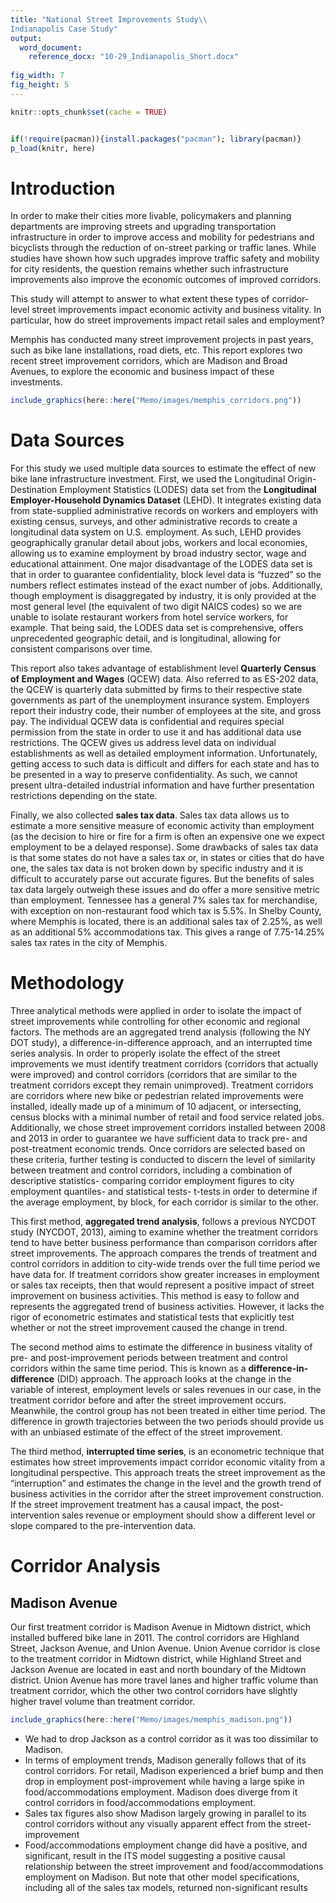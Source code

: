 ```yaml
---
title: "National Street Improvements Study\\ 
Indianapolis Case Study"
output:
  word_document: 
    reference_docx: "10-29_Indianapolis_Short.docx"
    
fig_width: 7
fig_height: 5
---
```

```r

knitr::opts_chunk$set(cache = TRUE)


if(!require(pacman)){install.packages("pacman"); library(pacman)}
p_load(knitr, here)

```

# Introduction

In order to make their cities more livable, policymakers and planning departments are improving streets and upgrading transportation infrastructure in order to improve access and mobility for pedestrians and bicyclists through the reduction of on-street parking or traffic lanes. While studies have shown how such upgrades improve traffic safety and mobility for city residents, the question remains whether such infrastructure improvements also improve the economic outcomes of improved corridors. 

This study will attempt to answer to what extent these types of corridor-level street improvements impact economic activity and business vitality. In particular, how do street improvements impact retail sales and employment? 

Memphis has conducted many street improvement projects in past years, such as bike lane installations, road diets, etc. This report explores two recent street improvement corridors, which are Madison and Broad Avenues, to explore the economic and business impact of these investments.

```r

include_graphics(here::here("Memo/images/memphis_corridors.png"))

```

# Data Sources

For this study we used multiple data sources to estimate the effect of new bike lane infrastructure investment. First, we used the Longitudinal Origin-Destination Employment Statistics (LODES) data set from the **Longitudinal Employer-Household Dynamics Dataset** (LEHD). It integrates existing data from state-supplied administrative records on workers and employers with existing census, surveys, and other administrative records to create a longitudinal data system on U.S. employment. As such, LEHD provides geographically granular detail about jobs, workers and local economies, allowing us to examine employment by broad industry sector, wage and educational attainment. One major disadvantage of the LODES data set is that in order to guarantee confidentiality, block level data is “fuzzed” so the numbers reflect estimates instead of the exact number of jobs. Additionally, though employment is disaggregated by industry, it is only provided at the most general level (the equivalent of two digit NAICS codes) so we are unable to isolate restaurant workers from hotel service workers, for example. That being said, the LODES data set is comprehensive, offers unprecedented geographic detail, and is longitudinal, allowing for consistent comparisons over time.

This report also takes advantage of establishment level **Quarterly Census of Employment and Wages** (QCEW) data. Also referred to as ES-202 data, the QCEW is quarterly data submitted by firms to their respective state governments as part of the unemployment insurance system. Employers report their industry code, their number of employees at the site, and gross pay. The individual QCEW data is confidential and requires special permission from the state in order to use it and has additional data use restrictions. The QCEW gives us address level data on individual establishments as well as detailed employment information. Unfortunately, getting access to such data is difficult and differs for each state and has to be presented in a way to preserve confidentiality. As such, we cannot present ultra-detailed industrial information and have further presentation restrictions depending on the state.

Finally, we also collected **sales tax data**. Sales tax data allows us to estimate a more sensitive measure of economic activity than employment (as the decision to hire or fire for a firm is often an expensive one we expect employment to be a delayed response). Some drawbacks of sales tax data is that some states do not have a sales tax or, in states or cities that do have one, the sales tax data is not broken down by specific industry and it is difficult to accurately parse out accurate figures. But the benefits of sales tax data largely outweigh these issues and do offer a more sensitive metric than employment. Tennessee has a general 7% sales tax for merchandise, with exception on non-restaurant food which tax is 5.5%. In Shelby County, where Memphis is located, there is an additional sales tax of 2.25%, as well as an additional 5% accommodations tax. This gives a range of 7.75-14.25% sales tax rates in the city of Memphis.

# Methodology

Three analytical methods were applied in order to isolate the impact of street improvements while controlling for other economic and regional factors. The methods are an aggregated trend analysis (following the NY DOT study), a difference-in-difference approach, and an interrupted time series analysis.
In order to properly isolate the effect of the street improvements we must identify treatment corridors (corridors that actually were improved) and control corridors (corridors that are similar to the treatment corridors except they remain unimproved). Treatment corridors are corridors where new bike or pedestrian related improvements were installed, ideally made up of a minimum of 10 adjacent, or intersecting, census blocks with a minimal number of retail and food service related jobs. Additionally, we chose street improvement corridors installed between 2008 and 2013 in order to guarantee we have sufficient data to track pre- and post-treatment economic trends. Once corridors are selected based on these criteria, further testing is conducted to discern the level of similarity between treatment and control corridors, including a combination of descriptive statistics- comparing corridor employment figures to city employment quantiles- and statistical tests- t-tests in order to determine if the average employment, by block, for each corridor is similar to the other.

This first method, **aggregated trend analysis**, follows a previous NYCDOT study (NYCDOT, 2013), aiming to examine whether the treatment corridors tend to have better business performance than comparison corridors after street improvements. The approach compares the trends of treatment and control corridors in addition to city-wide trends over the full time period we have data for. If treatment corridors show greater increases in employment or sales tax receipts, then that would represent a positive impact of street improvement on business activities. This method is easy to follow and represents the aggregated trend of business activities. However, it lacks the rigor of econometric estimates and statistical tests that explicitly test whether or not the street improvement caused the change in trend.

The second method aims to estimate the difference in business vitality of pre- and post-improvement periods between treatment and control corridors within the same time period. This is known as a **difference-in-difference** (DID) approach. The approach looks at the change in the variable of interest, employment levels or sales revenues in our case, in the treatment corridor before and after the street improvement occurs. Meanwhile, the control group has not been treated in either time period. The difference in growth trajectories between the two periods should provide us with an unbiased estimate of the effect of the street improvement. 

The third method, **interrupted time series**, is an econometric technique that estimates how street improvements impact corridor economic vitality from a longitudinal perspective. This approach treats the street improvement as the “interruption” and estimates the change in the level and the growth trend of business activities in the corridor after the street improvement construction. If the street improvement treatment has a causal impact, the post-intervention sales revenue or employment should show a different level or slope compared to the pre-intervention data. 

# Corridor Analysis

## Madison Avenue

Our first treatment corridor is Madison Avenue in Midtown district, which installed buffered bike lane in 2011. The control corridors are Highland Street, Jackson Avenue, and Union Avenue. Union Avenue corridor is close to the treatment corridor in Midtown district, while Highland Street and Jackson Avenue are located in east and north boundary of the Midtown district. Union Avenue has more travel lanes and higher traffic volume than treatment corridor, which the other two control corridors have slightly higher travel volume than treatment corridor.


```r

include_graphics(here::here("Memo/images/memphis_madison.png"))

```

* We had to drop Jackson as a control corridor as it was too dissimilar to Madison. 
* In terms of employment trends, Madison generally follows that of its control corridors. For retail, Madison experienced a brief bump and then drop in employment post-improvement while having a large spike in food/accommodations employment. Madison does diverge from it control corridors in food/accommodations employment.
* Sales tax figures also show Madison largely growing in parallel to its control corridors without any visually apparent effect from the street-improvement 
* Food/accommodations employment change did have a positive, and significant, result in the ITS model suggesting a positive causal relationship between the street improvement and food/accommodations employment on Madison. But note that other model specifications, including all of the sales tax models, returned non-significant results